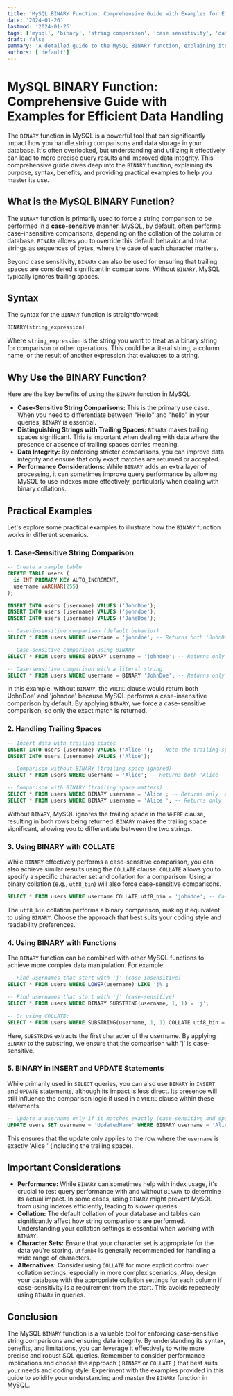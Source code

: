 ```yaml
---
title: 'MySQL BINARY Function: Comprehensive Guide with Examples for Efficient Data Handling'
date: '2024-01-26'
lastmod: '2024-01-26'
tags: ['mysql', 'binary', 'string comparison', 'case sensitivity', 'data manipulation', 'sql', 'database']
draft: false
summary: 'A detailed guide to the MySQL BINARY function, explaining its usage, benefits, and practical examples for performing case-sensitive string comparisons and ensuring data integrity in your database.'
authors: ['default']
---
```


# MySQL BINARY Function: Comprehensive Guide with Examples for Efficient Data Handling

The `BINARY` function in MySQL is a powerful tool that can significantly impact how you handle string comparisons and data storage in your database.  It's often overlooked, but understanding and utilizing it effectively can lead to more precise query results and improved data integrity. This comprehensive guide dives deep into the `BINARY` function, explaining its purpose, syntax, benefits, and providing practical examples to help you master its use.

## What is the MySQL BINARY Function?

The `BINARY` function is primarily used to force a string comparison to be performed in a **case-sensitive** manner.  MySQL, by default, often performs case-insensitive comparisons, depending on the collation of the column or database.  `BINARY` allows you to override this default behavior and treat strings as sequences of bytes, where the case of each character matters.

Beyond case sensitivity, `BINARY` can also be used for ensuring that trailing spaces are considered significant in comparisons.  Without `BINARY`, MySQL typically ignores trailing spaces.

## Syntax

The syntax for the `BINARY` function is straightforward:

```sql
BINARY(string_expression)
```

Where `string_expression` is the string you want to treat as a binary string for comparison or other operations.  This could be a literal string, a column name, or the result of another expression that evaluates to a string.

## Why Use the BINARY Function?

Here are the key benefits of using the `BINARY` function in MySQL:

*   **Case-Sensitive String Comparisons:** This is the primary use case. When you need to differentiate between "Hello" and "hello" in your queries, `BINARY` is essential.
*   **Distinguishing Strings with Trailing Spaces:**  `BINARY` makes trailing spaces significant.  This is important when dealing with data where the presence or absence of trailing spaces carries meaning.
*   **Data Integrity:**  By enforcing stricter comparisons, you can improve data integrity and ensure that only exact matches are returned or accepted.
*   **Performance Considerations:**  While `BINARY` adds an extra layer of processing, it can sometimes improve query performance by allowing MySQL to use indexes more effectively, particularly when dealing with binary collations.

## Practical Examples

Let's explore some practical examples to illustrate how the `BINARY` function works in different scenarios.

### 1. Case-Sensitive String Comparison

```sql
-- Create a sample table
CREATE TABLE users (
  id INT PRIMARY KEY AUTO_INCREMENT,
  username VARCHAR(255)
);

INSERT INTO users (username) VALUES ('JohnDoe');
INSERT INTO users (username) VALUES ('johndoe');
INSERT INTO users (username) VALUES ('JaneDoe');

-- Case-insensitive comparison (default behavior)
SELECT * FROM users WHERE username = 'johndoe'; -- Returns both 'JohnDoe' and 'johndoe'

-- Case-sensitive comparison using BINARY
SELECT * FROM users WHERE BINARY username = 'johndoe'; -- Returns only 'johndoe'

-- Case-sensitive comparison with a literal string
SELECT * FROM users WHERE username = BINARY 'JohnDoe'; -- Returns only 'JohnDoe'
```

In this example, without `BINARY`, the `WHERE` clause would return both 'JohnDoe' and 'johndoe' because MySQL performs a case-insensitive comparison by default. By applying `BINARY`, we force a case-sensitive comparison, so only the exact match is returned.

### 2. Handling Trailing Spaces

```sql
-- Insert data with trailing spaces
INSERT INTO users (username) VALUES ('Alice '); -- Note the trailing space
INSERT INTO users (username) VALUES ('Alice');

-- Comparison without BINARY (trailing space ignored)
SELECT * FROM users WHERE username = 'Alice'; -- Returns both 'Alice ' and 'Alice'

-- Comparison with BINARY (trailing space matters)
SELECT * FROM users WHERE BINARY username = 'Alice'; -- Returns only 'Alice'
SELECT * FROM users WHERE BINARY username = 'Alice '; -- Returns only 'Alice '
```

Without `BINARY`, MySQL ignores the trailing space in the `WHERE` clause, resulting in both rows being returned. `BINARY` makes the trailing space significant, allowing you to differentiate between the two strings.

### 3. Using BINARY with COLLATE

While `BINARY` effectively performs a case-sensitive comparison, you can also achieve similar results using the `COLLATE` clause.  `COLLATE` allows you to specify a specific character set and collation for a comparison.  Using a binary collation (e.g., `utf8_bin`) will also force case-sensitive comparisons.

```sql
SELECT * FROM users WHERE username COLLATE utf8_bin = 'johndoe'; -- Case-sensitive comparison
```

The `utf8_bin` collation performs a binary comparison, making it equivalent to using `BINARY`.  Choose the approach that best suits your coding style and readability preferences.

### 4. Using BINARY with Functions

The `BINARY` function can be combined with other MySQL functions to achieve more complex data manipulation. For example:

```sql
-- Find usernames that start with 'j' (case-insensitive)
SELECT * FROM users WHERE LOWER(username) LIKE 'j%';

-- Find usernames that start with 'j' (case-sensitive)
SELECT * FROM users WHERE BINARY SUBSTRING(username, 1, 1) = 'j';

-- Or using COLLATE:
SELECT * FROM users WHERE SUBSTRING(username, 1, 1) COLLATE utf8_bin = 'j';
```

Here, `SUBSTRING` extracts the first character of the username. By applying `BINARY` to the substring, we ensure that the comparison with 'j' is case-sensitive.

### 5. BINARY in INSERT and UPDATE Statements

While primarily used in `SELECT` queries, you can also use `BINARY` in `INSERT` and `UPDATE` statements, although its impact is less direct.  Its presence will still influence the comparison logic if used in a `WHERE` clause within these statements.

```sql
-- Update a username only if it matches exactly (case-sensitive and space-sensitive)
UPDATE users SET username = 'UpdatedName' WHERE BINARY username = 'Alice ';
```

This ensures that the update only applies to the row where the `username` is exactly 'Alice ' (including the trailing space).

## Important Considerations

*   **Performance:**  While `BINARY` can sometimes help with index usage, it's crucial to test query performance with and without `BINARY` to determine its actual impact. In some cases, using `BINARY` might prevent MySQL from using indexes efficiently, leading to slower queries.
*   **Collation:**  The default collation of your database and tables can significantly affect how string comparisons are performed. Understanding your collation settings is essential when working with `BINARY`.
*   **Character Sets:**  Ensure that your character set is appropriate for the data you're storing.  `utf8mb4` is generally recommended for handling a wide range of characters.
*   **Alternatives:** Consider using `COLLATE` for more explicit control over collation settings, especially in more complex scenarios.  Also, design your database with the appropriate collation settings for each column if case-sensitivity is a requirement from the start.  This avoids repeatedly using `BINARY` in queries.

## Conclusion

The MySQL `BINARY` function is a valuable tool for enforcing case-sensitive string comparisons and ensuring data integrity. By understanding its syntax, benefits, and limitations, you can leverage it effectively to write more precise and robust SQL queries. Remember to consider performance implications and choose the approach ( `BINARY` or `COLLATE` ) that best suits your needs and coding style. Experiment with the examples provided in this guide to solidify your understanding and master the `BINARY` function in MySQL.